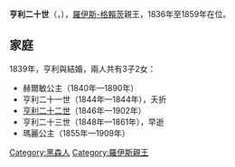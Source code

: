 {{Unreferenced|time=2020-08-26T03:45:41+00:00}}
{{Infobox noble
| name        = 亨利二十世
| image       = Heinrich XX. Litho.jpg   
| image_size  = 220px
| succession  = 羅伊斯-格賴茨親王
| reign       = 1836年10月31日 — 1859年11月8日
| predecessor = [[亨利十九世_(羅伊斯-格賴茨)|亨利十九世]]
| successor   = [[亨利二十二世_(羅伊斯-格賴茨)|亨利二十二世]]
| birth_date  = {{birth date|1794|6|29|df=y}}
| birth_place = [[美因河畔奧芬巴赫|奧芬巴赫]]
| death_date  = {{death date and age|1859|11|8|1794|6|29|df=y}}
| death_place = [[格賴茨|格賴茨]]
| father      = [[亨利十三世_(羅伊斯-格賴茨)|亨利十三世]]
| mother      = 拿騷-威爾堡的威廉明妮·路易絲
}}
'''亨利二十世'''（{{lang-de|Heinrich XX.}}，{{bd|1794年|6月29日|1859年|11月8日}}），[[羅伊斯-格賴茨親王國|羅伊斯-格賴茨]]親王，1836年至1859年在位。

== 家庭 ==
1839年，亨利與{{le|黑森-洪堡的卡羅琳|Caroline of Hesse-Homburg (1819-1872)}}結婚，兩人共有3子2女：
* 赫爾敏公主（1840年—1890年）
* 亨利二十一世（1844年—1844年），夭折
* [[亨利二十二世_(羅伊斯-格賴茨)|亨利二十二世]]（1846年—1902年）
* 亨利二十三世（1848年—1861年），早逝
* 瑪麗公主（1855年—1909年）

[[Category:黑森人|Category:黑森人]]
[[Category:羅伊斯親王|Category:羅伊斯親王]]